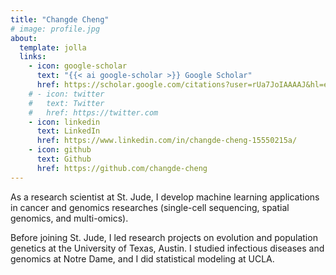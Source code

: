 ```yaml
---
title: "Changde Cheng"
# image: profile.jpg
about:
  template: jolla
  links:
    - icon: google-scholar
      text: "{{< ai google-scholar >}} Google Scholar"
      href: https://scholar.google.com/citations?user=rUa7JoIAAAAJ&hl=en
    # - icon: twitter
    #   text: Twitter
    #   href: https://twitter.com
    - icon: linkedin
      text: LinkedIn
      href: https://www.linkedin.com/in/changde-cheng-15550215a/
    - icon: github
      text: Github
      href: https://github.com/changde-cheng
---
```


As a research scientist at St. Jude, I develop machine learning applications in cancer and genomics researches (single-cell sequencing, spatial genomics, and multi-omics). 

Before joining St. Jude, I led research projects on evolution and population genetics at the University of Texas, Austin.  I studied infectious diseases and genomics at Notre Dame, and I did statistical modeling at UCLA. 

